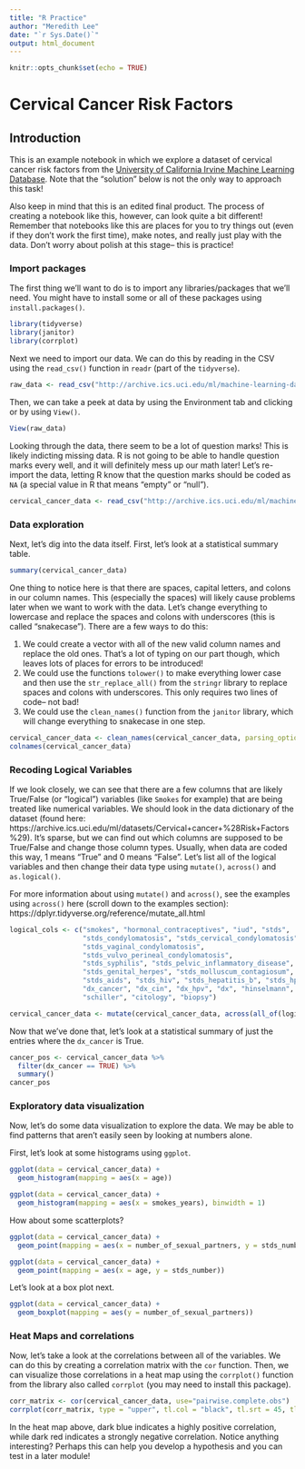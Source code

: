 ```yaml
---
title: "R Practice"
author: "Meredith Lee"
date: "`r Sys.Date()`"
output: html_document
---
```


```r
knitr::opts_chunk$set(echo = TRUE)
```

# Cervical Cancer Risk Factors

## Introduction

This is an example notebook in which we explore a dataset of cervical cancer risk factors from the [University of California Irvine Machine Learning Database](https://archive.ics.uci.edu/ml/index.php). Note that the "solution" below is not the only way to approach this task! 

Also keep in mind that this is an edited final product. The process of creating a notebook like this, however, can look quite a bit different! Remember that notebooks like this are places for you to try things out (even if they don't work the first time), make notes, and really just play with the data. Don't worry about polish at this stage-- this is practice!

### Import packages

The first thing we'll want to do is to import any libraries/packages that we'll need. You might have to install some or all of these packages using `install.packages()`.

```r
library(tidyverse)
library(janitor)
library(corrplot)
```

Next we need to import our data. We can do this by reading in the CSV using the `read_csv()` function in `readr` (part of the `tidyverse`).  

```r
raw_data <- read_csv("http://archive.ics.uci.edu/ml/machine-learning-databases/00383/risk_factors_cervical_cancer.csv")
```

Then, we can take a peek at data by using the Environment tab and clicking or by using `View()`. 

```r
View(raw_data)
```

Looking through the data, there seem to be a lot of question marks! This is likely indicting missing data. R is not going to be able to handle question marks every well, and it will definitely mess up our math later! Let's re-import the data, letting R know that the question marks should be coded as `NA` (a special value in R that means "empty" or "null").

```r
cervical_cancer_data <- read_csv("http://archive.ics.uci.edu/ml/machine-learning-databases/00383/risk_factors_cervical_cancer.csv", na = c("?", "NA"))
```

### Data exploration

Next, let's dig into the data itself. First, let's look at a statistical summary table.

```r
summary(cervical_cancer_data)
```

One thing to notice here is that there are spaces, capital letters, and colons in our column names. This (especially the spaces) will likely cause problems later when we want to work with the data. Let's change everything to lowercase and replace the spaces and colons with underscores (this is called "snakecase"). There are a few ways to do this: 

1. We could create a vector with all of the new valid column names and replace the old ones. That's a lot of typing on our part though, which leaves lots of places for errors to be introduced! 
2. We could use the functions `tolower()` to make everything lower case and then use the `str_replace_all()` from the `stringr` library to replace spaces and colons with underscores. This only requires two lines of code-- not bad! 
3. We could use the `clean_names()` function from the `janitor` library, which will change everything to snakecase in one step.

```r
cervical_cancer_data <- clean_names(cervical_cancer_data, parsing_option=3)
colnames(cervical_cancer_data)
```

### Recoding Logical Variables

If we look closely, we can see that there are a few columns that are likely True/False (or "logical") variables (like `Smokes` for example) that are being treated like numerical variables. We should look in the data dictionary of the dataset (found here: https://archive.ics.uci.edu/ml/datasets/Cervical+cancer+%28Risk+Factors%29). It's sparse, but we can find out which columns are supposed to be True/False and change those column types. Usually, when data are coded this way, 1 means "True" and 0 means "False". 
Let's list all of the logical variables and then change their data type using `mutate()`, `across()` and `as.logical()`.

For more information about using `mutate()` and `across()`, see the examples using `across()` here (scroll down to the examples section): https://dplyr.tidyverse.org/reference/mutate_all.html

```r
logical_cols <- c("smokes", "hormonal_contraceptives", "iud", "stds", 
                  "stds_condylomatosis", "stds_cervical_condylomatosis", 
                  "stds_vaginal_condylomatosis", 
                  "stds_vulvo_perineal_condylomatosis", 
                  "stds_syphilis", "stds_pelvic_inflammatory_disease", 
                  "stds_genital_herpes", "stds_molluscum_contagiosum", 
                  "stds_aids", "stds_hiv", "stds_hepatitis_b", "stds_hpv",
                  "dx_cancer", "dx_cin", "dx_hpv", "dx", "hinselmann",
                  "schiller", "citology", "biopsy")

cervical_cancer_data <- mutate(cervical_cancer_data, across(all_of(logical_cols), as.logical))
```

Now that we've done that, let's look at a statistical summary of just the entries where the `dx_cancer` is True. 

```r
cancer_pos <- cervical_cancer_data %>% 
  filter(dx_cancer == TRUE) %>% 
  summary()
cancer_pos
```

### Exploratory data visualization 

Now, let's do some data visualization to explore the data. We may be able to find patterns that aren't easily seen by looking at numbers alone. 

First, let's look at some histograms using `ggplot`.


```r
ggplot(data = cervical_cancer_data) +
  geom_histogram(mapping = aes(x = age))
```

```r
ggplot(data = cervical_cancer_data) +
  geom_histogram(mapping = aes(x = smokes_years), binwidth = 1)
```
How about some scatterplots? 

```r
ggplot(data = cervical_cancer_data) +
  geom_point(mapping = aes(x = number_of_sexual_partners, y = stds_number))
```

```r
ggplot(data = cervical_cancer_data) +
  geom_point(mapping = aes(x = age, y = stds_number))
```

Let's look at a box plot next.

```r
ggplot(data = cervical_cancer_data) +
  geom_boxplot(mapping = aes(y = number_of_sexual_partners))
```

### Heat Maps and correlations

Now, let's take a look at the correlations between all of the variables. We can do this by creating a correlation matrix with the `cor` function. Then, we can visualize those correlations in a heat map using the `corrplot()` function from the library also called `corrplot` (you may need to install this package). 

```r
corr_matrix <- cor(cervical_cancer_data, use="pairwise.complete.obs")
corrplot(corr_matrix, type = "upper", tl.col = "black", tl.srt = 45, tl.cex = .5)
```

In the heat map above, dark blue indicates a highly positive correlation, while dark red indicates a strongly negative correlation. Notice anything interesting? Perhaps this can help you develop a hypothesis and you can test in a later module!
